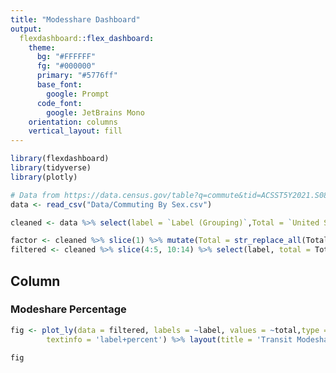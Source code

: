 ```yaml
---
title: "Modesshare Dashboard"
output: 
  flexdashboard::flex_dashboard:
    theme:
      bg: "#FFFFFF"
      fg: "#000000" 
      primary: "#5776ff"
      base_font:
        google: Prompt
      code_font:
        google: JetBrains Mono
    orientation: columns
    vertical_layout: fill
---
```


```r
library(flexdashboard)
library(tidyverse)
library(plotly)
```


```r
# Data from https://data.census.gov/table?q=commute&tid=ACSST5Y2021.S0801&moe=false&tp=true
data <- read_csv("Data/Commuting By Sex.csv")

cleaned <- data %>% select(label = `Label (Grouping)`,Total = `United States!!Total!!Estimate`, Male = `United States!!Male!!Estimate`,Female = `United States!!Female!!Estimate`) %>% mutate(label = str_trim(label))

factor <- cleaned %>% slice(1) %>% mutate(Total = str_replace_all(Total, ',','')) %>% mutate(Total = as.numeric(Total)) 
filtered <- cleaned %>% slice(4:5, 10:14) %>% select(label, total = Total) %>% mutate(total = str_replace(total, '%', '')) %>% mutate(total = as.numeric(total)) %>% mutate(total = (total/100) * factor$Total) %>% mutate(total = round(total, digits = 0))
```

Column
-----------------------------------------------------------------------

### Modeshare Percentage

```r
fig <- plot_ly(data = filtered, labels = ~label, values = ~total,type = 'pie', showlegend = FALSE,
        textinfo = 'label+percent') %>% layout(title = 'Transit Modeshare in the United States (2021)', xaxis = list(showgrid = FALSE, zeroline = FALSE, showticklabels = FALSE), yaxis = list(showgrid = FALSE, zeroline = FALSE, showticklabels = FALSE))

fig
```



